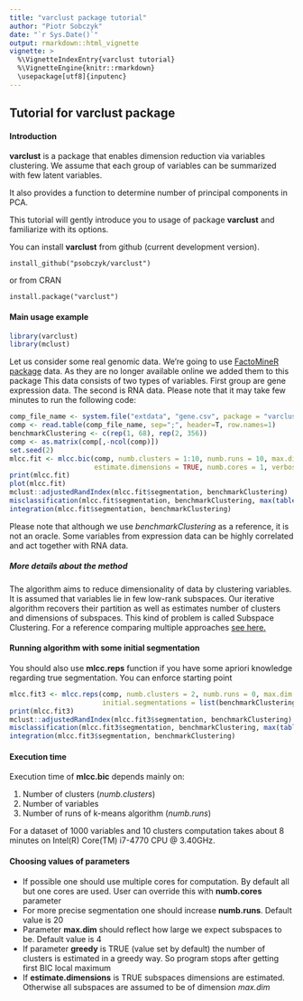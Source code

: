 ```yaml
---
title: "varclust package tutorial"
author: "Piotr Sobczyk"
date: "`r Sys.Date()`"
output: rmarkdown::html_vignette
vignette: >
  %\VignetteIndexEntry{varclust tutorial}
  %\VignetteEngine{knitr::rmarkdown}
  \usepackage[utf8]{inputenc}
---
```


## Tutorial for **varclust** package

#### Introduction

**varclust** is a package that enables dimension reduction via variables clustering. 
We assume that each group of variables can be summarized with few latent variables.

It also provides a function to determine number of principal components in PCA.

This tutorial will gently introduce you to usage of package **varclust** and
familiarize with its options.

You can install **varclust** from github (current development version).
```
install_github("psobczyk/varclust")
```

or from CRAN

```
install.package("varclust")
```

#### Main usage example

```r
library(varclust)
library(mclust)
```

Let us consider some real genomic data. We're going to use 
[FactoMineR package](http://factominer.free.fr/) data.
As they are no longer available online we added them to this package
This data consists of two types of variables. First group are gene 
expression data. The second is RNA data.
Please note that it may take few minutes to run the following code:
```r
comp_file_name <- system.file("extdata", "gene.csv", package = "varclust")
comp <- read.table(comp_file_name, sep=";", header=T, row.names=1) 
benchmarkClustering <- c(rep(1, 68), rep(2, 356))    
comp <- as.matrix(comp[,-ncol(comp)])
set.seed(2)
mlcc.fit <- mlcc.bic(comp, numb.clusters = 1:10, numb.runs = 10, max.dim = 8, greedy = TRUE, 
                     estimate.dimensions = TRUE, numb.cores = 1, verbose = FALSE)
print(mlcc.fit)
plot(mlcc.fit)
mclust::adjustedRandIndex(mlcc.fit$segmentation, benchmarkClustering)
misclassification(mlcc.fit$segmentation, benchmarkClustering, max(table(benchmarkClustering)), 2)
integration(mlcc.fit$segmentation, benchmarkClustering)
```

Please note that although we use *benchmarkClustering* as a reference, it is not
an oracle. Some variables from expression data can be highly correlated and act together with RNA data. 

##### More details about the method
The algorithm aims to reduce dimensionality of data by clustering variables.
It is assumed that variables lie in few low-rank subspaces. Our iterative algorithm
recovers their partition as well as estimates number of clusters and dimensions
of subspaces. This kind of problem is called Subspace Clustering. For a reference
comparing multiple approaches [see here.](http://cis.jhu.edu/~rvidal/publications/SPM-Tutorial-Final.pdf)

#### Running algorithm with some initial segmentation

You should also use **mlcc.reps** function if you have some apriori knowledge regarding true segmentation.
You can enforce starting point
```r
mlcc.fit3 <- mlcc.reps(comp, numb.clusters = 2, numb.runs = 0, max.dim = 8, 
                       initial.segmentations = list(benchmarkClustering), numb.cores = 1)
print(mlcc.fit3)
mclust::adjustedRandIndex(mlcc.fit3$segmentation, benchmarkClustering)
misclassification(mlcc.fit3$segmentation, benchmarkClustering, max(table(benchmarkClustering)), 2)
integration(mlcc.fit3$segmentation, benchmarkClustering)
```

#### Execution time
Execution time of **mlcc.bic** depends mainly on:

1. Number of clusters (*numb.clusters*)
2. Number of variables 
3. Number of runs of k-means algorithm (*numb.runs*)

For a dataset of 1000 variables and 10 clusters computation takes about 
8 minutes on Intel(R) Core(TM) i7-4770 CPU @ 3.40GHz.

#### Choosing values of parameters

* If possible one should use multiple cores for computation. By default all 
  but one cores are used. User can override this with **numb.cores** parameter
* For more precise segmentation one should increase **numb.runs**. 
  Default value is 20
* Parameter **max.dim** should reflect how large we expect subspaces to be. 
  Default value is 4
* If parameter **greedy** is TRUE (value set by default) the number of clusters
  is estimated in a greedy way. So program stops after getting first 
  BIC local maximum
* If **estimate.dimensions** is TRUE subspaces dimensions are estimated. 
  Otherwise all subspaces are assumed to be of dimension *max.dim*
